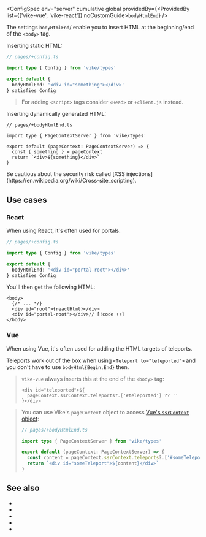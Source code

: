 
<ConfigSpec
  env="server"
  cumulative
  global
  providedBy={<ProvidedBy list={['vike-vue', 'vike-react']} noCustomGuide><code>bodyHtmlEnd</code></ProvidedBy>}
/>

The settings `bodyHtmlEnd`/<Link href="/bodyHtmlBegin" /> enable you to insert HTML at the beginning/end of the `<body>` tag.

Inserting static HTML:

```ts
// pages/+config.ts

import type { Config } from 'vike/types'

export default {
  bodyHtmlEnd: '<div id="something"></div>'
} satisfies Config
```

> For adding `<script>` tags consider <Link href="/Head">`<Head>`</Link> or <Link href="/client">`+client.js`</Link> instead.

Inserting dynamically generated HTML:

```tsx
// pages/+bodyHtmlEnd.ts

import type { PageContextServer } from 'vike/types'

export default (pageContext: PageContextServer) => {
  const { something } = pageContext
  return `<div>${something}</div>`
}
```

<Warning>
Be cautious about the security risk called [XSS injections](https://en.wikipedia.org/wiki/Cross-site_scripting).
</Warning>


## Use cases

### React

When using React, it's often used for portals.

```ts
// pages/+config.ts

import type { Config } from 'vike/types'

export default {
  bodyHtmlEnd: '<div id="portal-root"></div>'
} satisfies Config
```

You'll then get the following HTML:

```tsx
<body>
  {/* ... */}
  <div id="root">{reactHtml}</div>
  <div id="portal-root"></div>// [!code ++]
</body>
```

### Vue

When using Vue, it's often used for adding the HTML targets of teleports.

Teleports work out of the box when using `<Teleport to="teleported">` and you don't have to use `bodyHtml{Begin,End}` then.

> `vike-vue` always inserts this at the end of the `<body>` tag:
> ```vue
> <div id="teleported">${
>   pageContext.ssrContext.teleports?.['#teleported'] ?? ''
> }</div>
> ```

> You can use <Link href="/pageContext">Vike's `pageContext` object</Link> to access [Vue's `ssrContext` object](https://vuejs.org/api/ssr#usessrcontext):
>
> ```ts
> // pages/+bodyHtmlEnd.ts
>
> import type { PageContextServer } from 'vike/types'
>
> export default (pageContext: PageContextServer) => {
>   const content = pageContext.ssrContext.teleports?.['#someTeleport'] ?? ''
>   return `<div id="someTeleport">${content}</div>`
> }
> ```


## See also

- <Link href="/bodyHtmlBegin" />
- <Link href="/head-tags"/>
- <Link href="/client"/>
- <Link href="/onRenderHtml"/>
- <Link href="/settings#html-shell" doNotInferSectionTitle />
